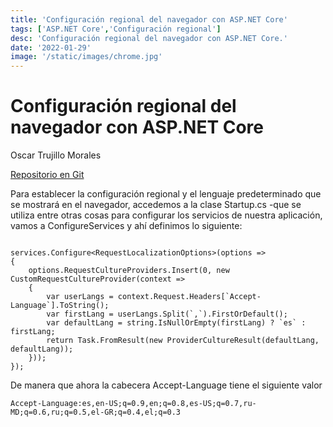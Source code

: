 ```yaml
---
title: 'Configuración regional del navegador con ASP.NET Core'
tags: ['ASP.NET Core','Configuración regional']
desc: 'Configuración regional del navegador con ASP.NET Core.'
date: '2022-01-29'
image: '/static/images/chrome.jpg'
---
```

# Configuración regional del navegador con ASP.NET Core

Oscar Trujillo Morales

[Repositorio en Git](https://github.com/oscartmxpgit/TravelingHabana)

Para establecer la configuración regional y el lenguaje predeterminado que se mostrará en el navegador, accedemos a la clase Startup.cs -que se utiliza entre otras cosas para configurar los servicios de nuestra aplicación, vamos a ConfigureServices y ahí definimos lo siguiente:

```

services.Configure<RequestLocalizationOptions>(options =>
{
    options.RequestCultureProviders.Insert(0, new CustomRequestCultureProvider(context =>
    {
        var userLangs = context.Request.Headers[`Accept-Language`].ToString();
        var firstLang = userLangs.Split(`,`).FirstOrDefault();
        var defaultLang = string.IsNullOrEmpty(firstLang) ? `es` : firstLang;
        return Task.FromResult(new ProviderCultureResult(defaultLang, defaultLang));
    }));
});
```

De manera que ahora la cabecera Accept-Language tiene el siguiente valor

```
Accept-Language:es,en-US;q=0.9,en;q=0.8,es-US;q=0.7,ru-MD;q=0.6,ru;q=0.5,el-GR;q=0.4,el;q=0.3

```
